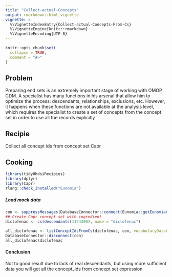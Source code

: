 ```yaml
---
title: "Collect-actual-Concepts"
output: rmarkdown::html_vignette
vignette: >
  %\VignetteIndexEntry{Collect-actual-Concepts-From-Cs}
  %\VignetteEngine{knitr::rmarkdown}
  %\VignetteEncoding{UTF-8}
---
```


```r
knitr::opts_chunk$set(
  collapse = TRUE,
  comment = "#>"
)
```
## Problem
Preparing end sets is an extremely important stage of working with OMOP СDM. A specialist has many functions in his arsenal that allow him to optimize the process: descendants, relationships, exclusions, etc.
However, it happens when these functions are not available at the analysis level, which requires the specialist to create a set of concepts from the concept set in order to use all the records explicitly



## Recipie 
Collect all concept ids from concept set Capr

## Cooking
```r
library(tidyOhdsiRecipies)
library(dplyr)
library(Capr)
rlang::check_installed("Eunomia")
```


##### Load mock data
```r
con <- suppressMessages(DatabaseConnector::connect(Eunomia::getEunomiaConnectionDetails()))
## Create Capr concept set with ingredient
diclofenac <- cs(descendants(1124300), name = "diclofenac")
```

```r
all_diclofenac <- listConceptIdsFromCs(diclofenac, con, vocabularyDatabaseSchema = "main")
DatabaseConnector::disconnect(con)
all_diclofenac$diclofenac
```

#### Conclusion
Not to good result due to lack of real descendants, but using more sufficient data you will get all the concept_ids from concept set expression
